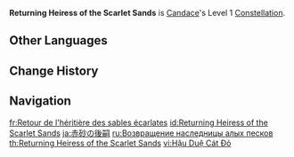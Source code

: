 {{Constellation Infobox
|image         = Constellation Returning Heiress of the Scarlet Sands.png
|character     = Candace
|level         = 1
|description   = The duration of Prayer of the Crimson Crown effect triggered by [[Sacred Rite: Wagtail's Tide]] is increased by 3s.
|utility1      = Duration Increase
}}
'''Returning Heiress of the Scarlet Sands''' is [[Candace]]'s Level 1 [[Constellation]].

==Other Languages==
{{Other Languages
|en      = Returning Heiress of the Scarlet Sands
|zhs     = 赤沙的归嗣
|zhs_rm  = Chìshā de Guīsì
|zht     = 赤沙的歸嗣
|zht_rm  = Chìshā de Guīsì
|zh_tl   = Returning Heir of the Scarlet Sands
|ja      = 赤砂の後嗣
|ja_rm   = Akazuna no Koushi
|ja_tl   = Heiress of the Scarlet Sands
|ko      = 돌아온 적색 사막의 후예
|ko_rm   = Doraon Jeoksaek Samak-ui Huye
|ko_tl   = Returned Descendant of the Red Desert
|es      = Heredera de las arenas escarlata
|es_tl   = Hieress of the Scarlet Sands
|fr      = Retour de l'héritière des sables écarlates
|fr_tl   = Return of the Scarlet Sands Heiress
|ru      = Возвращение наследницы алых песков
|ru_tl   = Return of the Heiress of the Scarlet Sands
|th      = Returning Heiress of the Scarlet Sands
|vi      = Hậu Duệ Cát Đỏ
|vi_tl   = Descendant of the Red Sands
|de      = Wiederkehrende Erbin der roten Sande
|de_tl   = Returning Heiress of the Red Sands
|id      = Returning Heiress of the Scarlet Sands
|pt      = Herdeira das Areias Escarlates Ressurgida
|pt_tl   = 
|tr      = Kızıl Kumun Gerçek Varisi
|tr_tl   = The Scarlet Sands' True Heir
|it      = Ritorno dell'ereditiera delle sabbie scarlatte
|it_tl   = Return of the Heiress of the Scarlet Sands
}}

==Change History==
{{Change History|3.1}}

==Navigation==
{{Talent Navbox|Candace}}

[[fr:Retour de l'héritière des sables écarlates]]
[[id:Returning Heiress of the Scarlet Sands]]
[[ja:赤砂の後嗣]]
[[ru:Возвращение наследницы алых песков]]
[[th:Returning Heiress of the Scarlet Sands]]
[[vi:Hậu Duệ Cát Đỏ]]